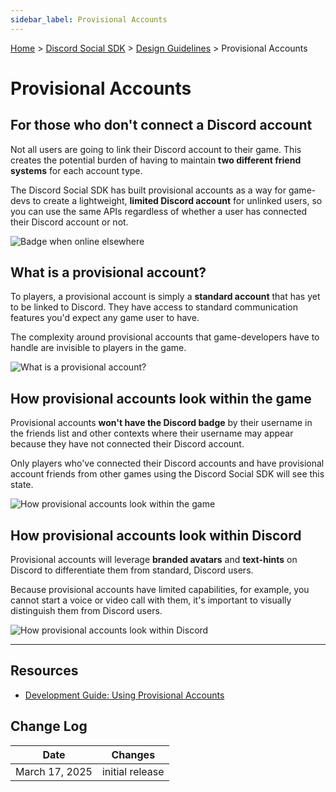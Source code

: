 ```yaml
---
sidebar_label: Provisional Accounts
---
```


[Home](#DOCS_INTRO) > [Discord Social SDK](#DOCS_DISCORD_SOCIAL_SDK_OVERVIEW) > [Design Guidelines](#DOCS_DISCORD_SOCIAL_SDK_DESIGN_GUIDELINES) > Provisional Accounts

# Provisional Accounts

## For those who don't connect a Discord account

Not all users are going to link their Discord account to their game. This creates the potential burden of having to maintain **two different friend systems** for each account type.

The Discord Social SDK has built provisional accounts as a way for game-devs to create a lightweight, **limited Discord account** for unlinked users, so you can use the same APIs regardless of whether a user has connected their Discord account or not.

![Badge when online elsewhere](social-sdk/design-guidelines/Prov-02.webp)

## What is a provisional account?

To players, a provisional account is simply a **standard account** that has yet to be linked to Discord. They have access to standard communication features you'd expect any game user to have.

The complexity around provisional accounts that game-developers have to handle are invisible to players in the game.

![What is a provisional account?](social-sdk/design-guidelines/Prov-03.webp)

## How provisional accounts look within the game

Provisional accounts **won't have the Discord badge** by their username in the friends list and other contexts where their username may appear because they have not connected their Discord account.

Only players who've connected their Discord accounts and have provisional account friends from other games using the Discord Social SDK will see this state.

![How provisional accounts look within the game](social-sdk/design-guidelines/Prov-04.webp)

## How provisional accounts look within Discord

Provisional accounts will leverage **branded avatars** and **text-hints** on Discord to differentiate them from standard, Discord users.

Because provisional accounts have limited capabilities, for example, you cannot start a voice or video call with them, it's important to visually distinguish them from Discord users.

![How provisional accounts look within Discord](social-sdk/design-guidelines/Prov-05.webp)

---

## Resources 

- [Development Guide: Using Provisional Accounts](#DOCS_DISCORD_SOCIAL_SDK_DEVELOPMENT_GUIDES_USING_PROVISIONAL_ACCOUNTS)

## Change Log

| Date           | Changes         |
|----------------|-----------------|
| March 17, 2025 | initial release |

